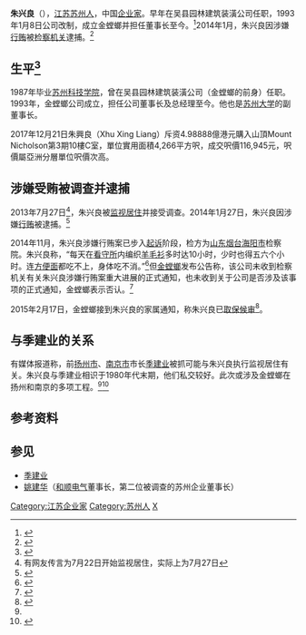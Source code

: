 {{Infobox person
| 姓名       = 朱兴良 
| 出生日期   = {{Birth year and age|1959|5}}
| 出生地     = {{CHN}}[[江苏省|江苏省]][[吴县|吴县]]
| 居住地     = {{CHN}}[[江苏省|江苏省]][[苏州市|苏州市]]
| 国籍       = {{PRC}}
| 籍贯       = [[江苏省|江苏省]]
| 教育程度 = [[大专|大专]]
| 母校       = [[苏州科技学院|苏州城建环保学院]]
| 职业       = [[企业家|企业家]]
| 知名原因    = [[金螳螂|金螳螂]][[创始人|创始人]]、[[董事长|董事长]]、苏州（江苏）[[首富|首富]]
| 净资产 = 家族：189亿[[人民币|人民币]]<ref>{{Cite web |url=http://finance.qq.com/a/20130723/011697.htm |title=金螳螂确认朱兴良被调查 敏感点高管曾短线交易 |access-date=2014-02-04 |archive-date=2020-02-25 |archive-url=https://web.archive.org/web/20200225221406/https://finance.qq.com/a/20130723/011697.htm |dead-url=no }}</ref>
| 刑事起诉   = 涉嫌[[行贿|行贿]]
}}

'''朱兴良'''（{{bd|1959年|5月}}），[[江苏|江苏]][[苏州市|苏州人]]，中国[[企业家|企业家]]。早年在吴县园林建筑装潢公司任职，1993年1月8日公司改制，成立金螳螂并担任董事长至今。<ref>{{Cite web |url=http://www.goldmantis.com/jtl2013/cn/dsj.htm |title=金螳螂大事记 |access-date=2014-02-04 |archive-date=2020-02-24 |archive-url=https://web.archive.org/web/20200224012422/http://www.goldmantis.com/jtl2013/cn/dsj.htm |dead-url=no }}</ref>2014年1月，朱兴良因涉嫌[[行贿|行贿]]被[[检察机关|检察机关]]逮捕。<ref name="季建业">{{Cite web |url=http://news.qq.com/a/20140129/000865.htm |title=金螳螂实际控制人涉嫌行贿被捕 被曝涉季建业案 |accessdate=2014-02-04 |archive-date=2014-02-02 |archive-url=https://web.archive.org/web/20140202174805/http://news.qq.com/a/20140129/000865.htm |dead-url=no }}</ref>

==生平<ref>{{Cite web |url=http://jiangsu.sina.com.cn/news/general/2013-07-23/104064870.html |title=金螳螂集团创始人—朱兴良 |access-date=2014-02-04 |archive-date=2019-02-14 |archive-url=https://web.archive.org/web/20190214174257/http://jiangsu.sina.com.cn/news/general/2013-07-23/104064870.html |dead-url=no }}</ref>==
1987年毕业[[苏州科技学院|苏州科技学院]]，曾在吴县园林建筑装潢公司（金螳螂的前身）任职。 1993年，金螳螂公司成立，担任公司董事长及总经理至今。他也是[[苏州大学|苏州大学]]的副董事长。

2017年12月21日朱興良（Xhu Xing Liang）斥资4.98888億港元購入山頂Mount Nicholson第3期10樓C室，單位實用面積4,266平方呎，成交呎價116,945元，呎價屬亞洲分層單位呎價次高。

==涉嫌受贿被调查并逮捕==
2013年7月27日<ref>有网友传言为7月22日开始监视居住，实际上为7月27日</ref>，朱兴良被[[监视居住|监视居住]]并接受调查。2014年1月27日，朱兴良因涉嫌[[行贿|行贿]]被逮捕。<ref>{{Cite web |url=http://www.bjnews.com.cn/news/2014/01/27/303711.html |title=金螳螂实际控制人涉嫌行贿被批捕 |access-date=2014-02-04 |archive-date=2020-02-25 |archive-url=https://web.archive.org/web/20200225221421/http://www.bjnews.com.cn/news/2014/01/27/303711.html |dead-url=no }}</ref>

2014年11月，朱兴良涉嫌行贿案已步入[[起诉|起诉]]阶段，检方为[[山东|山东]][[烟台|烟台]][[海阳市|海阳市]]检察院。朱兴良称，“每天在[[看守所|看守所]]内编织[[羊毛衫|羊毛衫]]多时达10小时，少时也得五六个小时。连[[方便面|方便面]]都吃不上，身体吃不消。”<ref>{{Cite web |url=http://money.163.com/14/1106/10/AAC2AI1100253B0H.html |title=原南京市长季建业案涉金额700余万 朱兴良看守所编织羊毛衫 |access-date=2014-11-08 |archive-url=https://web.archive.org/web/20141108085936/http://money.163.com/14/1106/10/AAC2AI1100253B0H.html |archive-date=2014-11-08 |dead-url=yes }}</ref>但[[金螳螂|金螳螂]]发布公告称，该公司未收到检察机关有关朱兴良涉嫌行贿案重大进展的正式通知，也未收到关于公司是否涉及该事项的正式通知，金螳螂表示否认。<ref>{{Cite web |url=http://stock.hexun.com/2014-11-06/170128671.html |title=金螳螂澄清:未收到朱兴良案进展通知 |access-date=2014-11-08 |archive-date=2020-02-25 |archive-url=https://web.archive.org/web/20200225221431/http://stock.hexun.com/2014-11-06/170128671.html |dead-url=no }}</ref>

2015年2月17日，金螳螂接到朱兴良的家属通知，称朱兴良已[[取保候审|取保候审]]<ref>{{cite news|title=金螳螂实控人朱兴良已取保候审|url=http://news.ifeng.com/a/20150226/43220310_0.shtml |publisher=凤凰网 |date=2015年2月26日 |accessdate=2015年2月27日 }}</ref>。

==与季建业的关系==
有媒体报道称，前[[扬州市|扬州市]]、[[南京市|南京市]]市长[[季建业|季建业]]被抓可能与朱兴良执行监视居住有关。朱兴良与季建业相识于1980年代末期，他们私交较好。此次或涉及金螳螂在扬州和南京的多项工程。<ref name="季建业"/><ref>{{Cite web |url=http://sc.sina.com.cn/news/z/2013-10-18/0851136278_2.html |title=老部下与“金螳螂” |access-date=2014-02-04 |archive-date=2020-02-25 |archive-url=https://web.archive.org/web/20200225221442/http://sc.sina.com.cn/news/z/2013-10-18/0851136278_2.html |dead-url=no }}</ref>

==参考资料==
{{reflist}}
==参见==
*[[季建业|季建业]]
*[[姚建华|姚建华]]（[[和顺电气|和顺电气]]董事长，第二位被调查的苏州企业董事长）

{{DEFAULTSORT:Z}}
[[Category:江苏企业家|Category:江苏企业家]]
[[Category:苏州人|Category:苏州人]]
[[Category:朱姓|X]]